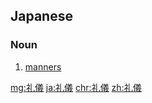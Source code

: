 {{also|禮儀|礼仪}}
==Japanese==
{{ja-kanjitab|れい|ぎ|yomi=on}}

===Noun===
{{ja-noun|れいぎ}}

# [[manners]]
#: {{ja-usex|親しき仲にも'''礼儀'''あり|したしき なか に も '''れいぎ''' あり|Even friends need to have manners.}}

[[mg:礼儀]]
[[ja:礼儀]]
[[chr:礼儀]]
[[zh:礼儀]]